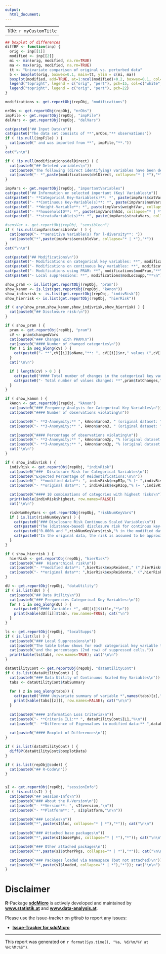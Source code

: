 ```yaml
---
output: 
  html_document: 
---
```


---
title: `r myCustomTitle`
---

```r
## boxplot of differences
diffBP <- function(inp) {
  orig <- inp[[1]]
  modified <- inp[[2]]
  mi <- min(orig, modified, na.rm=TRUE)
  ma <- max(orig, modified, na.rm=TRUE)
  tt <- "Univariate comparison of original vs. perturbed data"
  b <- boxplot(orig, boxwex=0.1, main=tt, ylim = c(mi, ma))
  boxplot(modified, add=TRUE, at=1:ncol(modified)+0.2, boxwex=0.1, col="lightgrey", xaxt="n",xlab="")
  legend("topright", legend = c("orig", "pert"), pch=15, col=c("white", "lightgrey"))
  legend("topright", legend = c("orig", "pert"), pch=22)
}
```

```r
modifications <- get.reportObj(repObj, "modifications") 
```

```r
nrObs <- get.reportObj(repObj, "nrObs")
impFile <- get.reportObj(repObj, "impFile")
delVars <- get.reportObj(repObj, "delVars")

cat(paste0("## Input Data\n"))
cat(paste0("The data set consists of **",nrObs,"** observations"))
if ( !is.null(impFile) ) {
  cat(paste0(" and was imported from **", impFile,"**."))
} 
cat("\n\n")
```

```r
if ( !is.null(modifications$delDirect) ) {
  cat(paste0("## Deleted variables\n"))
  cat(paste0("The following (direct identifying) variables have been deleted from the data set:\n\n"))
  cat(paste0("- *",paste(modifications$delDirect, collapse="* | *"),"*"))
}
```

```r
impVars <- get.reportObj(repObj, "importantVariables")
cat(paste0("## Information on selected important (Key) Variables\n"))
cat(paste0("- **Categorical Key-Variable(s)**: *", paste(impVars$catVars, collapse="* | *"),"*\n")) 
cat(paste0("- **Continuous Key-Variable(s)**: *", paste(impVars$numVars, collapse="* | *"),"*\n")) 
cat(paste0("- **Weight-Variable**: *", paste(impVars$weightVar, collapse="* | *"),"*\n")) 
cat(paste0("- **householdID**: *", paste(impVars$hhId, collapse="* | *"),"*\n")) 
cat(paste0("- **strataVariable(s)**: *", paste(impVars$strataVars, collapse="* | *"),"*\n")) 

#sensVar <- get.reportObj(repObj, "sensiblecn")
if ( !is.null(impVars$sensibleVar ) ) {
  cat(paste0("- **sensitive Variable(s) for l-diversity**: "))
  cat(paste0("*",paste(impVars$sensibleVar, collapse="* | *"),"*"))
}
cat("\n\n")
```

```r
cat(paste0("## Modifications\n"))
cat(paste0("- Modifications on categorical key variables: **", modifications$modCat,"**\n"))
cat(paste0("- Modifications on continuous key variables: **", modifications$modNum,"**\n"))
cat(paste0("- Modifications using PRAM: **", modifications$modPram,"**\n"))
cat(paste0("- Local suppressions: **", modifications$modLocSupp,"**\n"))
```


```r
show_pram <- is.list(get.reportObj(repObj, "pram"))
show_kanon <- is.list(get.reportObj(repObj, "kAnon"))
show_indivrisk <- is.list(get.reportObj(repObj, "indivRisk"))
show_hierrisk <- is.list(get.reportObj(repObj, "hierRisk"))

if ( any(show_pram,show_kanon,show_indivrisk,show_hierrisk) ) {
  cat(paste0("## Disclosure risk:\n"))  
}
```


```r
if ( show_pram ) {
  pram <- get.reportObj(repObj, "pram")
  cV <- pram$changedVars
  cat(paste0("### Changes with PRAM\n"))
  cat(paste0("#### Number of changed categories\n")) 
  for ( i in seq_along(cV) ) {
    cat(paste0("- **",cV[[i]]$oName,"**: ", cV[[i]]$nr," values (",cV[[i]]$perc,"%) changed!\n"))
  }
  cat("\n\n")

  if ( length(cV) > 0 ) {
    cat(paste0("#### Total number of changes in the categorical key variables due to PRAM\n")) 
    cat(paste0("- Total number of values changed: **",pram$totChanges,"** (",pram$percChanges,"%)\n")) 
  }
}
```

```r
if ( show_kanon ) {
  kAnon <- get.reportObj(repObj, "kAnon")
  cat(paste0("### Frequency Analysis for Categorical Key Variables\n"))
  cat(paste0("#### Number of observations violating\n"))

  cat(paste0("- **2-Anonymity:** ", kAnon$anon2, " (original dataset: ",kAnon$anon2o,")\n"))
  cat(paste0("- **3-Anonymity:** ", kAnon$anon3, " (original dataset: ",kAnon$anon3o,")\n\n\n"))

  cat(paste0("#### Percentage of observations violating\n"))
  cat(paste0("- **2-Anonymity:** ", kAnon$anon2p, "% (original dataset: ",kAnon$anon2op,"%)\n"))
  cat(paste0("- **3-Anonymity:** ", kAnon$anon3p, "% (original dataset: ",kAnon$anon3op,"%)\n"))  
  cat("\n\n")
}
```

```r
if ( show_indivrisk ) {
  indivRisk <- get.reportObj(repObj, "indivRisk")
  cat(paste0("###  Disclosure Risk for Categorical Variables\n"))
  cat(paste0("Expected Percentage of Reidentifications:\n\n"))
  cat(paste0("- **modified data**: ", indivRisk$expRIp,"% (~ ",indivRisk$expRI," observations)\n"))
  cat(paste0("- **original data**: ", indivRisk$expRIop,"% (~ ",indivRisk$expRIo," observations)\n\n\n"))

  cat(paste0("#### 10 combinations of categories with highest risks\n"))
  print(kable(indivRisk$highest, row.names=FALSE))
  cat("\n\n")

  riskNumKeyVars <- get.reportObj(repObj, "riskNumKeyVars")
  if ( is.list(riskNumKeyVars) ) {
    cat(paste0("### Disclosure Risk Continuous Scaled Variables\n"))
    cat(paste0("The (distance-based) disclosure risk for continous key-variables is between "))
    cat(paste0("0.000% and ",riskNumKeyVars$risk,"% in the modified data.\n\n"))
    cat(paste0("In the original data, the risk is assumed to be approximately 100.000%.\n\n"))
  }
}
```


```r
if ( show_hierrisk ) {
  hierRisk <- get.reportObj(repObj, "hierRisk")
  cat(paste0("###  Hierarchical risk\n"))
  cat(paste0("- **modified data**: ",hierRisk$expReident," (",hierRisk$expReidentp,"%)\n"))
  cat(paste0("- **original data**: ",hierRisk$expReidento," (",hierRisk$expReidentop,"%)\n"))
}
```

```r
dU <- get.reportObj(repObj, "dataUtility")
if ( is.list(dU) ) {
  cat(paste0("## Data Utility\n"))
  cat(paste0("### Frequencies Categorical Key Variables:\n"))
  for ( i in seq_along(dU) ) {
    cat(paste0("#### Variable: *", dU[[i]]$title,"*\n"))
    print(kable(dU[[i]]$tab), row.names=TRUE); cat("\n")
  }
}
```

```r
ls <- get.reportObj(repObj, "localSupps")
if ( is.list(ls) ) {
  cat(paste0("### Local Suppressions\n"))
  cat(paste0("The table below shows for each categorical key variable the number (1st row) "))
  cat(paste0("and the percentages (2nd row) of suppressed cells."))
  print(kable(ls$tab), row.names=TRUE); cat("\n\n")
}
```

```r
dataUtilityCont <- get.reportObj(repObj, "dataUtilityCont")
if ( is.list(dataUtilityCont) ) {
  cat(paste0("### Data Utility of Continuous Scaled Key Variables\n"))
  tabs <- dataUtilityCont$tabSummary
  
  for ( z in seq_along(tabs)) {
    cat(paste0("#### Univariate summary of variable *",names(tabs)[z],"*\n"))
    print(kable(tabs[[z]]), row.names=FALSE); cat("\n\n")
  }
  
  cat(paste0("#### Information Loss Criteria\n"))
  cat(paste0("- **Criteria IL1:** ", dataUtilityCont$IL1,"%\n"))
  cat(paste0("- **Difference of Eigenvalues in modified data:** ",dataUtilityCont$diffEigen,"% (0.00% in original data)\n\n"))
  
  cat(paste0("#### Boxplot of Differences\n"))
}
```

```r
if ( is.list(dataUtilityCont) ) {
  diffBP(dataUtilityCont$boxplotData)
}
```

```r
if ( is.list(repObj@code)) {
  cat(paste0("## R-Code\n"))
}
```
```r
```


```r
sI <- get.reportObj(repObj, "sessionInfo")
if ( !is.null(sI) ) {
  cat(paste0("## Session-Info\n"))
  cat(paste0("### About the R-Version\n"))
  cat(paste0("- **Version**: ", sI$version,"\n"))
  cat(paste0("- **Platform**: ", sI$platform,"\n\n"))

  cat(paste0("### Locales\n"))
  cat(paste0("*",paste(sI$loc, collapse="* | *"),"*")); cat("\n\n")
  
  cat(paste0("### Attached base packages\n"))
  cat(paste0("*",paste(sI$basePgks, collapse="* | *"),"*")); cat("\n\n")

  cat(paste0("### Other attached packages\n"))
  cat(paste0("*",paste(sI$otherPkgs, collapse="* | *"),"*")); cat("\n\n")

  cat(paste0("### Packages loaded via Namespace (but not attached)\n"))
  cat(paste0("*",paste(sI$loaded, collapse="* | *"),"*")); cat("\n\n")
}
```

# Disclaimer
**R**-Package [**sdcMicro**](https://cran.r-project.org/web/packages/sdcMicro/) is actively developed and maintained by
[**www.statistik.at**](http://www.statistik.at "Statistics Austria") and [**www.data-analysis.at**](http://www.data-analysis.at "www.data-analysis.at").

Please use the issue-tracker on *github* to report any issues:

- [**Issue-Tracker for sdcMicro**](https://github.com/alexkowa/sdcMicro/issues)

--------------------------------------
This report was generated on `r format(Sys.time(), "%a, %d/%m/%Y at %H:%M:%S")`.

